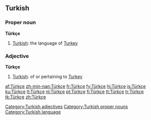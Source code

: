 ==Turkish==

===Proper noun===
'''Türkçe'''

#[[Turkish]]: the language of [[Turkey]]

===Adjective===
'''Türkçe'''

#[[Turkish]]: of or pertaining to [[Turkey]]

[[Category:Turkish adjectives]]
[[Category:Turkish proper nouns]]
[[Category:Turkish language]]

[[af:Türkçe]]
[[zh-min-nan:Türkçe]]
[[fr:Türkçe]]
[[fy:Türkçe]]
[[hi:Türkçe]]
[[is:Türkçe]]
[[ku:Türkçe]]
[[lt:Türkçe]]
[[nl:Türkçe]]
[[pt:Türkçe]]
[[fi:Türkçe]]
[[tt:Türkçe]]
[[tr:Türkçe]]
[[tk:Türkçe]]
[[zh:Türkçe]]
